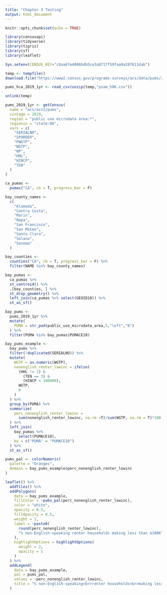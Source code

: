 ```yaml
---
title: "Chapter 3 Testing"
output: html_document
---
```


```r
knitr::opts_chunk$set(echo = TRUE)
```

```r
library(censusapi)
library(tidyverse)
library(tigris)
library(sf)
library(leaflet)

Sys.setenv(CENSUS_KEY="c8aa67e4086b4b5ce3a8717f59faa9a28f611dab")
```

```r
temp <- tempfile()
download.file("https://www2.census.gov/programs-surveys/acs/data/pums/2019/1-Year/csv_hca.zip",destfile = temp)

pums_hca_2019_1yr <- read_csv(unzip(temp,"psam_h06.csv"))

unlink(temp)
```

```r
pums_2019_1yr <- getCensus(
  name = "acs/acs1/pums",
  vintage = 2019,
  region = "public use microdata area:*", 
  regionin = "state:06",
  vars = c(
    "SERIALNO",
    "SPORDER",
    "PWGTP",
    "WGTP",
    "NP",
    "HHL",
    "HINCP",
    "TEN"
  )
)
```

```r
ca_pumas <-
  pumas("CA", cb = T, progress_bar = F)

bay_county_names <-
  c(
    "Alameda",
    "Contra Costa",
    "Marin",
    "Napa",
    "San Francisco",
    "San Mateo",
    "Santa Clara",
    "Solano",
    "Sonoma"
  )

bay_counties <-
  counties("CA", cb = T, progress_bar = F) %>%
  filter(NAME %in% bay_county_names)

bay_pumas <-
  ca_pumas %>% 
  st_centroid() %>% 
  .[bay_counties, ] %>% 
  st_drop_geometry() %>% 
  left_join(ca_pumas %>% select(GEOID10)) %>% 
  st_as_sf()

bay_pums <-
  pums_2019_1yr %>% 
  mutate(
    PUMA = str_pad(public_use_microdata_area,5,"left","0")
  ) %>% 
  filter(PUMA %in% bay_pumas$PUMACE10)
```

```r
bay_pums_example <-
  bay_pums %>% 
  filter(!duplicated(SERIALNO)) %>% 
  mutate(
    WGTP = as.numeric(WGTP),
    nonenglish_renter_lowinc = ifelse(
      (HHL != 1) &
        (TEN == 3) &
        (HINCP < 100000),
      WGTP,
      0
    )
  ) %>% 
  group_by(PUMA) %>% 
  summarize(
    perc_nonenglish_renter_lowinc =
      sum(nonenglish_renter_lowinc, na.rm =T)/sum(WGTP, na.rm = T)*100
  ) %>% 
  left_join(
    bay_pumas %>% 
      select(PUMACE10),
    by = c("PUMA" = "PUMACE10")
  ) %>% 
  st_as_sf()
```

```r
pums_pal <- colorNumeric(
  palette = "Oranges",
  domain = bay_pums_example$perc_nonenglish_renter_lowinc
)

leaflet() %>%
  addTiles() %>% 
  addPolygons(
    data = bay_pums_example,
    fillColor = ~pums_pal(perc_nonenglish_renter_lowinc),
    color = "white",
    opacity = 0.5,
    fillOpacity = 0.5,
    weight = 1,
    label = ~paste0(
      round(perc_nonenglish_renter_lowinc), 
      "% non-English-speaking renter households making less than $100K"
    ),
    highlightOptions = highlightOptions(
      weight = 2,
      opacity = 1
    )
  ) %>% 
  addLegend(
    data = bay_pums_example,
    pal = pums_pal,
    values = ~perc_nonenglish_renter_lowinc,
    title = "% non-English-speaking<br>renter households<br>making less than $100K"
  )
```

